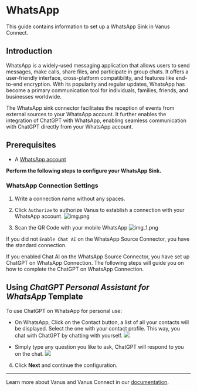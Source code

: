# WhatsApp

This guide contains information to set up a WhatsApp Sink in Vanus Connect.

## Introduction

WhatsApp is a widely-used messaging application that allows users to send messages, make calls, share files, and participate in group chats. It offers a user-friendly interface, cross-platform compatibility, and features like end-to-end encryption. With its popularity and regular updates, WhatsApp has become a primary communication tool for individuals, families, friends, and businesses worldwide.

The WhatsApp sink connector facilitates the reception of events from external sources to your WhatsApp account. It further enables the integration of ChatGPT with WhatsApp, enabling seamless communication with ChatGPT directly from your WhatsApp account.

## Prerequisites

- A [WhatsApp account](https://www.whatsapp.com)

**Perform the following steps to configure your WhatsApp Sink.**

### WhatsApp Connection Settings

1. Write a connection name without any spaces.

2. Click `Authorize` to authorize Vanus to establish a connection with your WhatsApp account.
![img.png](images/img.png)

3. Scan the QR Code with your mobile WhatsApp
![img_1.png](images/img_1.png)


<Tabs>

<TabItem label="Standard" value="chat-ai-off">

If you did not `Enable Chat AI` on the WhatsApp Source Connector, you have the standard connection.

</TabItem>
<TabItem label="ChatGPT" value="chat-ai-on">

If you enabled Chat AI on the WhatsApp Source Connector, you have set up ChatGPT on WhatsApp Connection. The following steps will guide you on how to complete the ChatGPT on WhatsApp Connection.

## Using *ChatGPT Personal Assistant for WhatsApp* Template

To use ChatGPT on WhatsApp for personal use:

- On WhatsApp, Click on the Contact button, a list of all your contacts will be displayed. Select the one with your contact profile. This way, you chat with ChatGPT by chatting with yourself.
![](images/chat-whatsapp-connect.png)

 - Simply type any question you like to ask, ChatGPT will respond to you on the chat.
![](images/chat-whatsapp.png)

</TabItem>

</Tabs>


4. Click **Next** and continue the configuration.

---

Learn more about Vanus and Vanus Connect in our [documentation](https://docs.vanus.ai).
